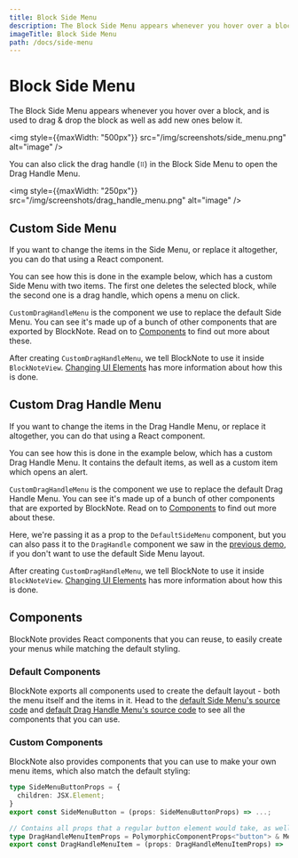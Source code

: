```yaml
---
title: Block Side Menu
description: The Block Side Menu appears whenever you hover over a block, and is used to drag & drop the block as well as add new ones below it.
imageTitle: Block Side Menu
path: /docs/side-menu
---
```



# Block Side Menu

The Block Side Menu appears whenever you hover over a block, and is used to drag & drop the block as well as add new ones below it.

<img style={{maxWidth: "500px"}} src="/img/screenshots/side_menu.png" alt="image" />

You can also click the drag handle (`⠿`) in the Block Side Menu to open the Drag Handle Menu.

<img style={{maxWidth: "250px"}} src="/img/screenshots/drag_handle_menu.png" alt="image" />

## Custom Side Menu

If you want to change the items in the Side Menu, or replace it altogether, you can do that using a React component.

You can see how this is done in the example below, which has a custom Side Menu with two items. The first one deletes the selected block, while the second one is a drag handle, which opens a menu on click.

<Example name="ui-components/side-menu-buttons" />

`CustomDragHandleMenu` is the component we use to replace the default Side Menu. You can see it's made up of a bunch of other components that are exported by BlockNote. Read on to [Components](/docs/side-menu#components) to find out more about these.

After creating `CustomDragHandleMenu`, we tell BlockNote to use it inside `BlockNoteView`. [Changing UI Elements](/docs/ui-elements) has more information about how this is done.

## Custom Drag Handle Menu

If you want to change the items in the Drag Handle Menu, or replace it altogether, you can do that using a React component.

You can see how this is done in the example below, which has a custom Drag Handle Menu. It contains the default items, as well as a custom item which opens an alert.

<Example name="ui-components/side-menu-drag-handle-items" />

`CustomDragHandleMenu` is the component we use to replace the default Drag Handle Menu. You can see it's made up of a bunch of other components that are exported by BlockNote. Read on to [Components](/docs/side-menu#components) to find out more about these.

Here, we're passing it as a prop to the `DefaultSideMenu` component, but you can also pass it to the `DragHandle` component we saw in the [previous demo](/docs/side-menu#custom-side-menu), if you don't want to use the default Side Menu layout.

After creating `CustomDragHandleMenu`, we tell BlockNote to use it inside `BlockNoteView`. [Changing UI Elements](/docs/ui-elements) has more information about how this is done.

## Components

BlockNote provides React components that you can reuse, to easily create your menus while matching the default styling.

### Default Components

BlockNote exports all components used to create the default layout - both the menu itself and the items in it. Head to the [default Side Menu's source code](https://github.com/TypeCellOS/BlockNote/blob/main/packages/react/src/SideMenu/components/DefaultSideMenu.tsx) and [default Drag Handle Menu's source code](https://github.com/TypeCellOS/BlockNote/blob/main/packages/react/src/SideMenu/components/DragHandleMenu/DefaultDragHandleMenu.tsx) to see all the components that you can use.

### Custom Components

BlockNote also provides components that you can use to make your own menu items, which also match the default styling:

```typescript
type SideMenuButtonProps = {
  children: JSX.Element;
}
export const SideMenuButton = (props: SideMenuButtonProps) => ...;

// Contains all props that a regular button element would take, as well as all props from the Mantine `Menu.Item` component.
type DragHandleMenuItemProps = PolymorphicComponentProps<"button"> & MenuItemProps
export const DragHandleMenuItem = (props: DragHandleMenuItemProps) => ...;
```
